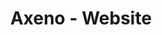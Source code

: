 ---
  title: "Axeno - Website"
  description: "Re-Designed, build, styled, and ship hight-quality Axeno Website. Developed animated components, case studies, blogs. Integrated Strapi CMS with dynamic layers."
  tags: ["Next.js","Typescript","React","Redux","Tailwind","Strapi","GSAP"]
  thumbnail: "axeno-thumb.png"
  clients: ["Axeno"]
  repoLink: ""
  liveLink: ""
  createdOn: "5-11-2023"
  updatedOn: "5-11-2023"
---